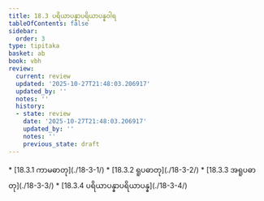 ```yaml
---
title: 18.3 ပရိယာပန္နာပရိယာပန္နဝါရ
tableOfContents: false
sidebar:
  order: 3
type: tipitaka
basket: ab
book: vbh
review:
  current: review
  updated: '2025-10-27T21:48:03.206917'
  updated_by: ''
  notes: ''
  history:
  - state: review
    date: '2025-10-27T21:48:03.206917'
    updated_by: ''
    notes: ''
    previous_state: draft
---
```



<ReviewStatus review={frontmatter.review} showDetails={true} />

<HypothesisAnnotation frontmatter={frontmatter} />

<DynamicBreadcrumb />



<TableOfContents book="vbh" section="18.3">
* [18.3.1 ကာမဓာတု](./18-3-1/)
* [18.3.2 ရူပဓာတု](./18-3-2/)
* [18.3.3 အရူပဓာတု](./18-3-3/)
* [18.3.4 ပရိယာပန္နာပရိယာပန္န](./18-3-4/)
</TableOfContents>